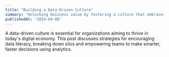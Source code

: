 ```yaml
---
title: "Building a Data-Driven Culture"
summary: "Unlocking business value by fostering a culture that embraces data, analytics and evidence-based decision making."
publishedAt: '2024-04-08'
---
```


A data-driven culture is essential for organizations aiming to thrive in today's digital economy. This post discusses strategies for encouraging data literacy, breaking down silos and empowering teams to make smarter, faster decisions using analytics.
